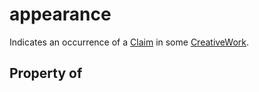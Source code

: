 # appearance

Indicates an occurrence of a <a class="localLink" href="/Claim">Claim</a> in some <a class="localLink" href="/CreativeWork">CreativeWork</a>.

## Property of



